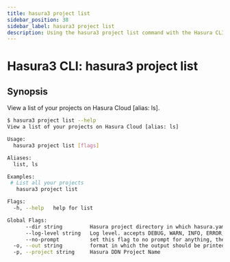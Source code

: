 ```yaml
---
title: hasura3 project list
sidebar_position: 38
sidebar_label: hasura3 project list
description: Using the hasura3 project list command with the Hasura CLI
---
```


# Hasura3 CLI: hasura3 project list 

## Synopsis
View a list of your projects on Hasura Cloud [alias: ls].

```bash
$ hasura3 project list --help
View a list of your projects on Hasura Cloud [alias: ls]

Usage:
  hasura3 project list [flags]

Aliases:
  list, ls

Examples:
 # List all your projects
   hasura3 project list

Flags:
  -h, --help   help for list

Global Flags:
      --dir string         Hasura project directory in which hasura.yaml is present (default ".")
      --log-level string   Log level. accepts DEBUG, WARN, INFO, ERROR, FATAL (default "INFO")
      --no-prompt          set this flag to no prompt for anything, the command fails if any input is missing
  -o, --out string         format in which the output should be printed, accepts table, json and yaml (default "table")
  -p, --project string     Hasura DDN Project Name
```

